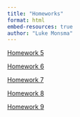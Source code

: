 ```yaml
---
title: "Homeworks"
format: html
embed-resources: true
author: "Luke Monsma"
---
```


[Homework 5](https://lukemonsma.github.io/DATA304/hw5.html)

[Homework 6](https://lukemonsma.github.io/DATA304/hw6.html)

[Homework 7](https://lukemonsma.github.io/DATA304/hw7.html)

[Homework 8](https://lukemonsma.github.io/DATA304/hw8.html)

[Homework 9](https://lukemonsma.github.io/DATA304/hw9.html)